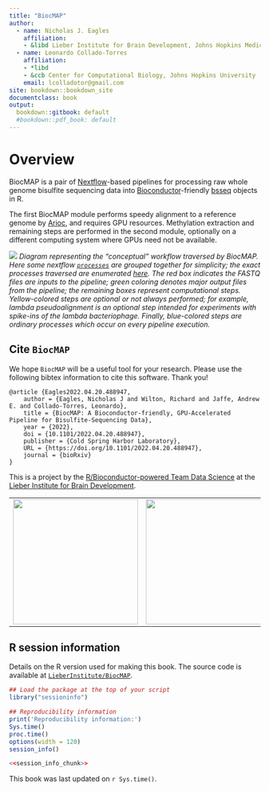 ```yaml
---
title: "BiocMAP"
author:
  - name: Nicholas J. Eagles
    affiliation:
    - &libd Lieber Institute for Brain Development, Johns Hopkins Medical Campus
  - name: Leonardo Collado-Torres
    affiliation:
    - *libd
    - &ccb Center for Computational Biology, Johns Hopkins University
    email: lcolladotor@gmail.com
site: bookdown::bookdown_site
documentclass: book
output:
  bookdown::gitbook: default
  #bookdown::pdf_book: default
---
```


# Overview {-}

BiocMAP is a pair of [Nextflow](https://www.nextflow.io/)-based pipelines for processing raw whole genome bisulfite sequencing data into [Bioconductor](https://bioconductor.org/)-friendly [bsseq](https://www.bioconductor.org/packages/release/bioc/vignettes/bsseq/inst/doc/bsseq.html) objects in R.

The first BiocMAP module performs speedy alignment to a reference genome by [Arioc](https://github.com/RWilton/Arioc), and requires GPU resources. Methylation extraction and remaining steps are performed in the second module, optionally on a different computing system where GPUs need not be available.

![](images/workflow.png)
*Diagram representing the "conceptual" workflow traversed by BiocMAP. Here some nextflow [`processes`](https://www.nextflow.io/docs/latest/process.html) are grouped together for simplicity; the exact processes traversed are enumerated [here](#pipeline-overview). The red box indicates the FASTQ files are inputs to the pipeline; green coloring denotes major output files from the pipeline; the remaining boxes represent computational steps. Yellow-colored steps are optional or not always performed; for example, lambda pseudoalignment is an optional step intended for experiments with spike-ins of the lambda bacteriophage. Finally, blue-colored steps are ordinary processes which occur on every pipeline execution.*

## Cite `BiocMAP` {-}

We hope `BiocMAP` will be a useful tool for your research. Please use the following bibtex information to cite this software. Thank you!

```
@article {Eagles2022.04.20.488947,
	author = {Eagles, Nicholas J and Wilton, Richard and Jaffe, Andrew E. and Collado-Torres, Leonardo},
	title = {BiocMAP: A Bioconductor-friendly, GPU-Accelerated Pipeline for Bisulfite-Sequencing Data},
	year = {2022},
	doi = {10.1101/2022.04.20.488947},
	publisher = {Cold Spring Harbor Laboratory},
	URL = {https://doi.org/10.1101/2022.04.20.488947},
	journal = {bioRxiv}
}
```

This is a project by the [R/Bioconductor-powered Team Data Science](https://lcolladotor.github.io/bioc_team_ds) at the [Lieber Institute for Brain Development](https://www.libd.org/).


|     |     |
|-----|-----|
| <a href="https://lcolladotor.github.io/bioc_team_ds"><img src="http://lcolladotor.github.io/img/Leo_transparente.png" width="250px"></a> | <a href="https://www.libd.org/"><img src="http://lcolladotor.github.io/img/LIBD_logo.jpg" width="250px"></a> |

## R session information {-}

Details on the R version used for making this book. The source code is available at [`LieberInstitute/BiocMAP`](https://github.com/LieberInstitute/BiocMAP).

```r
## Load the package at the top of your script
library("sessioninfo")

## Reproducibility information
print('Reproducibility information:')
Sys.time()
proc.time()
options(width = 120)
session_info()
```

```r
<<session_info_chunk>>
```

This book was last updated on `r Sys.time()`.
